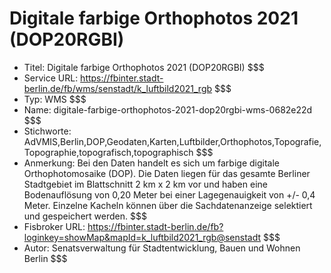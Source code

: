 # Digitale farbige Orthophotos 2021 (DOP20RGBI)
- Titel: Digitale farbige Orthophotos 2021 (DOP20RGBI) $$$
- Service URL: https://fbinter.stadt-berlin.de/fb/wms/senstadt/k_luftbild2021_rgb $$$
- Typ: WMS $$$
- Name: digitale-farbige-orthophotos-2021-dop20rgbi-wms-0682e22d $$$
- Stichworte: AdVMIS,Berlin,DOP,Geodaten,Karten,Luftbilder,Orthophotos,Topografie,Topographie,topografisch,topographisch $$$
- Anmerkung: Bei den Daten handelt es sich um farbige digitale Orthophotomosaike (DOP). Die Daten liegen für das gesamte Berliner Stadtgebiet im Blattschnitt 2 km x 2 km vor und haben eine Bodenauflösung von 0,20 Meter bei einer Lagegenauigkeit von +/- 0,4 Meter. Einzelne Kacheln können über die Sachdatenanzeige selektiert und gespeichert werden. $$$
- Fisbroker URL: https://fbinter.stadt-berlin.de/fb?loginkey=showMap&mapId=k_luftbild2021_rgb@senstadt $$$
- Autor: Senatsverwaltung für Stadtentwicklung, Bauen und Wohnen Berlin $$$
